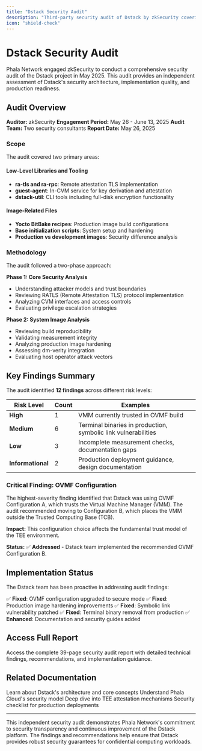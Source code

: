 ```yaml
---
title: "Dstack Security Audit"
description: "Third-party security audit of Dstack by zkSecurity covering system architecture, TEE integration, and production hardening"
icon: "shield-check"
---
```


# Dstack Security Audit

Phala Network engaged zkSecurity to conduct a comprehensive security audit of the Dstack project in May 2025. This audit provides an independent assessment of Dstack's security architecture, implementation quality, and production readiness.

## Audit Overview

**Auditor:** zkSecurity
**Engagement Period:** May 26 - June 13, 2025
**Audit Team:** Two security consultants
**Report Date:** May 26, 2025

### Scope

The audit covered two primary areas:

#### Low-Level Libraries and Tooling
- **ra-tls and ra-rpc**: Remote attestation TLS implementation
- **guest-agent**: In-CVM service for key derivation and attestation
- **dstack-util**: CLI tools including full-disk encryption functionality

#### Image-Related Files
- **Yocto BitBake recipes**: Production image build configurations
- **Base initialization scripts**: System setup and hardening
- **Production vs development images**: Security difference analysis

### Methodology

The audit followed a two-phase approach:

**Phase 1: Core Security Analysis**
- Understanding attacker models and trust boundaries
- Reviewing RATLS (Remote Attestation TLS) protocol implementation
- Analyzing CVM interfaces and access controls
- Evaluating privilege escalation strategies

**Phase 2: System Image Analysis**
- Reviewing build reproducibility
- Validating measurement integrity
- Analyzing production image hardening
- Assessing dm-verity integration
- Evaluating host operator attack vectors

## Key Findings Summary

The audit identified **12 findings** across different risk levels:

| Risk Level | Count | Examples |
|------------|-------|----------|
| **High** | 1 | VMM currently trusted in OVMF build |
| **Medium** | 6 | Terminal binaries in production, symbolic link vulnerabilities |
| **Low** | 3 | Incomplete measurement checks, documentation gaps |
| **Informational** | 2 | Production deployment guidance, design documentation |

### Critical Finding: OVMF Configuration

The highest-severity finding identified that Dstack was using OVMF Configuration A, which trusts the Virtual Machine Manager (VMM). The audit recommended moving to Configuration B, which places the VMM outside the Trusted Computing Base (TCB).

**Impact:** This configuration choice affects the fundamental trust model of the TEE environment.

**Status:** ✅ **Addressed** - Dstack team implemented the recommended OVMF Configuration B.

## Implementation Status

The Dstack team has been proactive in addressing audit findings:

✅ **Fixed**: OVMF configuration upgraded to secure mode
✅ **Fixed**: Production image hardening improvements
✅ **Fixed**: Symbolic link vulnerability patched
✅ **Fixed**: Terminal binary removal from production
✅ **Enhanced**: Documentation and security guides added

## Access Full Report

<Card title="Download Complete Audit Report" icon="shield-check" href="/images/audits/dstack-audit.pdf">
  Access the complete 39-page security audit report with detailed technical findings, recommendations, and implementation guidance.
</Card>

## Related Documentation

<CardGroup cols={2}>
  <Card title="Dstack Overview" href="/dstack/overview">
    Learn about Dstack's architecture and core concepts
  </Card>
  <Card title="Security Architecture" href="/phala-cloud/security-and-privacy/security-architecture">
    Understand Phala Cloud's security model
  </Card>
  <Card title="Attestation Guide" href="/phala-cloud/attestation/overview">
    Deep dive into TEE attestation mechanisms
  </Card>
  <Card title="Production Checklist" href="/phala-cloud/production-checklist">
    Security checklist for production deployments
  </Card>
</CardGroup>

---

This independent security audit demonstrates Phala Network's commitment to security transparency and continuous improvement of the Dstack platform. The findings and recommendations help ensure that Dstack provides robust security guarantees for confidential computing workloads.